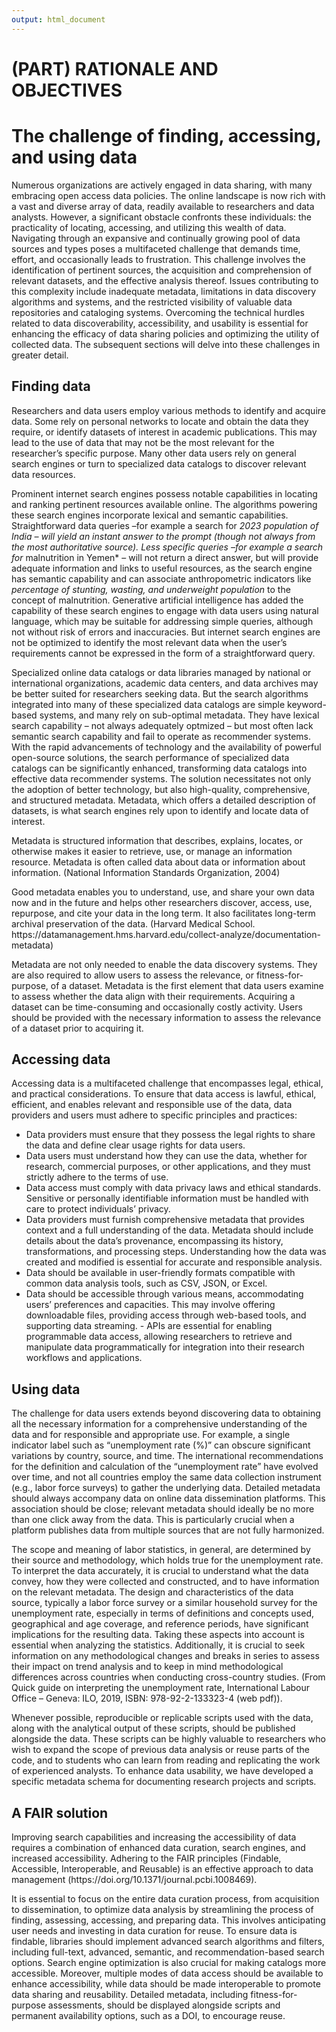 ```yaml
---
output: html_document
---
```


# (PART) RATIONALE AND OBJECTIVES  {-}

# The challenge of finding, accessing, and using data {#chapter01}


Numerous organizations are actively engaged in data sharing, with many embracing open access data policies. The online landscape is now rich with a vast and diverse array of data, readily available to researchers and data analysts. However, a significant obstacle confronts these individuals: the practicality of locating, accessing, and utilizing this wealth of data. Navigating through an expansive and continually growing pool of data sources and types poses a multifaceted challenge that demands time, effort, and occasionally leads to frustration. This challenge involves the identification of pertinent sources, the acquisition and comprehension of relevant datasets, and the effective analysis thereof. Issues contributing to this complexity include inadequate metadata, limitations in data discovery algorithms and systems, and the restricted visibility of valuable data repositories and cataloging systems. Overcoming the technical hurdles related to data discoverability, accessibility, and usability is essential for enhancing the efficacy of data sharing policies and optimizing the utility of collected data. The subsequent sections will delve into these challenges in greater detail.

## Finding data

Researchers and data users employ various methods to identify and acquire data. Some rely on personal networks to locate and obtain the data they require, or identify datasets of interest in academic publications. This may lead to the use of data that may not be the most relevant for the researcher's specific purpose. Many other data users rely on general search engines or turn to specialized data catalogs to discover relevant data resources.

Prominent internet search engines possess notable capabilities in locating and ranking pertinent resources available online. The algorithms powering these search engines incorporate lexical and semantic capabilities. Straightforward data queries --for example a search for *2023 population of India -- will yield an instant answer to the prompt (though not always from the most authoritative source). Less specific queries --for example a search for *malnutrition in Yemen* -- will not return a direct answer, but will provide adequate information and links to useful resources, as the search engine has semantic capability and can associate anthropometric indicators like *percentage of stunting, wasting, and underweight population* to the concept of malnutrition. Generative artificial intelligence has added the capability of these search engines to engage with data users using natural language, which may be suitable for addressing simple queries, although not without risk of errors and inaccuracies. But internet search engines are not be optimized to identify the most relevant data when the user's requirements cannot be expressed in the form of a straightforward query.  

Specialized online data catalogs or data libraries managed by national or international organizations, academic data centers, and data archives may be better suited for researchers seeking data. But the search algorithms integrated into many of these specialized data catalogs are simple keyword-based systems, and many rely on sub-optimal metadata. They have lexical search capability -- not always adequately optmized -- but most often lack semantic search capability and fail to operate as recommender systems. With the rapid advancements of technology and the availability of powerful open-source solutions, the search performance of specialized data catalogs can be significantly enhanced, transforming data  catalogs into effective data recommender systems. The solution necessitates not only the adoption of better technology, but also high-quality, comprehensive, and structured metadata. Metadata, which offers a detailed description of datasets, is what search engines rely upon to identify and locate data of interest. 

:::quote
Metadata is structured information that describes, explains, locates, or otherwise makes it easier to retrieve, use, or manage an information resource. Metadata is often called data about data or information about information. (National Information Standards Organization, 2004)

Good metadata enables you to understand, use, and share your own data now and in the future and helps other researchers discover, access, use, repurpose, and cite your data in the long term. It also facilitates long-term archival preservation of the data. (Harvard Medical School. https://datamanagement.hms.harvard.edu/collect-analyze/documentation-metadata)
:::

Metadata are not only needed to enable the data discovery systems. They are also required to allow users to assess the relevance, or fitness-for-purpose, of a dataset. Metadata is the first element that data users examine to assess whether the data align with their requirements. Acquiring a dataset can be time-consuming and occasionally costly activity. Users should be provided with the necessary information to assess the relevance of a dataset prior to acquiring it. 


## Accessing data

Accessing data is a multifaceted challenge that encompasses legal, ethical, and practical considerations. To ensure that data access is lawful, ethical, efficient, and enables relevant and responsible use of the data, data providers and users must adhere to specific principles and practices:

- Data providers must ensure that they possess the legal rights to share the data and define clear usage rights for data users. 
- Data users must understand how they can use the data, whether for research, commercial purposes, or other applications, and they must strictly adhere to the terms of use.
- Data access must comply with data privacy laws and ethical standards. Sensitive or personally identifiable information must be handled with care to protect individuals' privacy.
- Data providers must furnish comprehensive metadata that provides context and a full understanding of the data. Metadata should include details about the data's provenance, encompassing its history, transformations, and processing steps. Understanding how the data was created and modified is essential for accurate and responsible analysis.
- Data should be available in user-friendly formats compatible with common data analysis tools, such as CSV, JSON, or Excel.
- Data should be accessible through various means, accommodating users' preferences and capacities. This may involve offering downloadable files, providing access through web-based tools, and supporting data streaming. - APIs are essential for enabling programmable data access, allowing researchers to retrieve and manipulate data programmatically for integration into their research workflows and applications.


## Using data

The challenge for data users extends beyond discovering data to obtaining all the necessary information for a comprehensive understanding of the data and for responsible and appropriate use. For example, a single indicator label such as "unemployment rate (%)" can obscure significant variations by country, source, and time. The international recommendations for the definition and calculation of the "unemployment rate" have evolved over time, and not all countries employ the same data collection instrument (e.g., labor force surveys) to gather the underlying data. Detailed metadata should always accompany data on online data dissemination platforms. This association should be close; relevant metadata should ideally be no more than one click away from the data. This is particularly crucial when a platform publishes data from multiple sources that are not fully harmonized.

:::quote
The scope and meaning of labor statistics, in general, are determined by their source and methodology, which holds true for the unemployment rate. To interpret the data accurately, it is crucial to understand what the data convey, how they were collected and constructed, and to have information on the relevant metadata. The design and characteristics of the data source, typically a labor force survey or a similar household survey for the unemployment rate, especially in terms of definitions and concepts used, geographical and age coverage, and reference periods, have significant implications for the resulting data. Taking these aspects into account is essential when analyzing the statistics. Additionally, it is crucial to seek information on any methodological changes and breaks in series to assess their impact on trend analysis and to keep in mind methodological differences across countries when conducting cross-country studies. (From Quick guide on interpreting the unemployment rate, International Labour Office – Geneva: ILO, 2019, ISBN: 978-92-2-133323-4 (web pdf)).
:::

Whenever possible, reproducible or replicable scripts used with the data, along with the analytical output of these scripts, should be published alongside the data. These scripts can be highly valuable to researchers who wish to expand the scope of previous data analysis or reuse parts of the code, and to students who can learn from reading and replicating the work of experienced analysts. To enhance data usability, we have developed a specific metadata schema for documenting research projects and scripts.

## A FAIR solution

Improving search capabilities and increasing the accessibility of data requires a combination of enhanced data curation, search engines, and increased accessibility. Adhering to the FAIR principles (Findable, Accessible, Interoperable, and Reusable) is an effective approach to data management (https://doi.org/10.1371/journal.pcbi.1008469).

It is essential to focus on the entire data curation process, from acquisition to dissemination, to optimize data analysis by streamlining the process of finding, assessing, accessing, and preparing data. This involves anticipating user needs and investing in data curation for reuse. To ensure data is findable, libraries should implement advanced search algorithms and filters, including full-text, advanced, semantic, and recommendation-based search options. Search engine optimization is also crucial for making catalogs more accessible. Moreover, multiple modes of data access should be available to enhance accessibility, while data should be made interoperable to promote data sharing and reusability. Detailed metadata, including fitness-for-purpose assessments, should be displayed alongside scripts and permanent availability options, such as a DOI, to encourage reuse.

